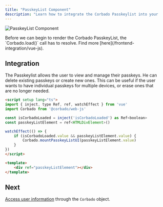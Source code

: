 ```yaml
---
title: "PasskeyList Component"
description: "Learn how to integrate the Corbado Passkeylist into your Vue.js application."
---
```



![PasskeyList Component](/images/frontend-integration/ui-components/passkeylist/passkeylist.webp)

<Warning>
    Before we can begin to render the Corbado PasskeyList, the `Corbado.load()` call has to resolve.
    Find more [here](/frontend-integration/vue-js).
</Warning>

## Integration

The Passkeylist allows the user to view and manage their passkeys.
He can delete existing passkeys or create new ones.
This can be useful if the user wants to have individual passkeys for multiple devices, or erase ones
that are no longer needed.

```html PasskeyList.vue
<script setup lang="ts">
import { inject, type Ref, ref, watchEffect } from 'vue'
import Corbado from '@corbado/web-js'

const isCorbadoLoaded = inject('isCorbadoLoaded') as Ref<boolean>
const passkeyListElement = ref<HTMLDivElement>()

watchEffect(() => {
    if (isCorbadoLoaded.value && passkeyListElement.value) {
        Corbado.mountPasskeyListUI(passkeyListElement.value)
    }
})
</script>

<template>
    <div ref="passkeyListElement"></div>
</template>
```

<StylingTranslationCards />

## Next

[Access user information](/frontend-integration/vue-js/authentication-state) through the `Corbado` object.